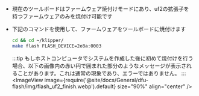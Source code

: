 * 現在のツールボードはファームウェア焼付けモードにあり、uf2の拡張子を持つファームウェアのみを焼付け可能です
* 下記のコマンドを使用して、ファームウェアをツールボードに焼付けます

    ```bash
    cd && cd ~/klipper/
    make flash FLASH_DEVICE=2e8a:0003
    ```
    :::tip
       もしホストコンピュータでシステムを作成した後に初めて焼付けを行う場合、以下の画像内の赤い円で囲まれた部分のようなメッセージが表示されることがあります。これは通常の現象であり、エラーではありません。
    :::
    <ImageView image={require('@site/docs/General/dfu-flash/img/flash_uf2_finish.webp').default} size="90%" align="center" />